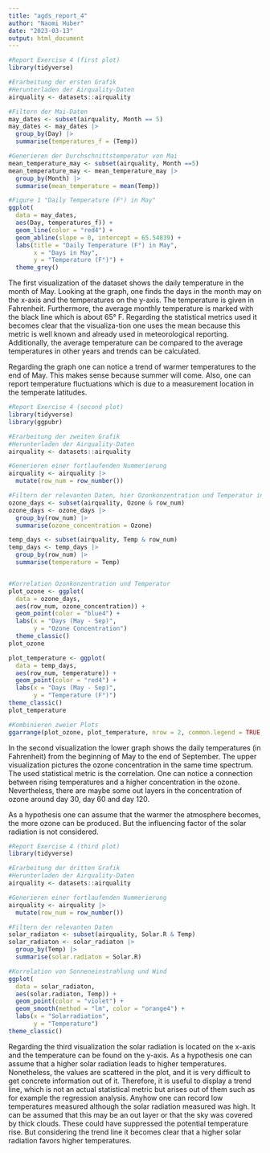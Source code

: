 ```yaml
---
title: "agds_report_4"
author: "Naomi Huber"
date: "2023-03-13"
output: html_document
---
```


```r
#Report Exercise 4 (first plot)
library(tidyverse)

#Erarbeitung der ersten Grafik
#Herunterladen der Airquality-Daten
airquality <- datasets::airquality

#Filtern der Mai-Daten
may_dates <- subset(airquality, Month == 5)
may_dates <- may_dates |>
  group_by(Day) |>
  summarise(temperatures_f = (Temp))

#Generieren der Durchschnittstemperatur von Mai
mean_temperature_may <- subset(airquality, Month ==5)
mean_temperature_may <- mean_temperature_may |>
  group_by(Month) |>
  summarise(mean_temperature = mean(Temp))

#Figure 1 "Daily Temperature (F°) in May"
ggplot(
  data = may_dates,
  aes(Day, temperatures_f)) +
  geom_line(color = "red4") +
  geom_abline(slope = 0, intercept = 65.54839) +
  labs(title = "Daily Temperature (F°) in May",
       x = "Days in May",
       y = "Temperature (F°)") + 
  theme_grey()

```
The first visualization of the dataset shows the daily temperature in the month of May. Looking at the graph, one finds the days in the month may on the x-axis and the temperatures on the y-axis. The temperature is given in Fahrenheit. Furthermore, the average monthly temperature is marked with the black line which is about 65° F. Regarding the statistical metrics used it becomes clear that the visualiza-tion one uses the mean because this metric is well known and already used in meteorological reporting. Additionally, the average temperature can be compared to the average temperatures in other years and trends can be calculated.

Regarding the graph one can notice a trend of warmer temperatures to the end of May. This makes sense because summer will come. Also, one can report temperature fluctuations which is due to a measurement location in the temperate latitudes.  


```r
#Report Exercise 4 (second plot)
library(tidyverse)
library(ggpubr)

#Erarbeitung der zweiten Grafik
#Herunterladen der Airquality-Daten
airquality <- datasets::airquality

#Generieren einer fortlaufenden Nummerierung
airquality <- airquality |>
  mutate(row_num = row_number())

#Filtern der relevanten Daten, hier Ozonkonzentration und Temperatur in Fahrenheit
ozone_days <- subset(airquality, Ozone & row_num)
ozone_days <- ozone_days |>
  group_by(row_num) |>
  summarise(ozone_concentration = Ozone)

temp_days <- subset(airquality, Temp & row_num)
temp_days <- temp_days |>
  group_by(row_num) |>
  summarise(temperature = Temp)


#Korrelation Ozonkonzentration und Temperatur
plot_ozone <- ggplot(
  data = ozone_days,
  aes(row_num, ozone_concentration)) +
  geom_point(color = "blue4") +
  labs(x = "Days (May - Sep)",
       y = "Ozone Concentration")
  theme_classic()
plot_ozone

plot_temperature <- ggplot(
  data = temp_days,
  aes(row_num, temperature)) +
  geom_point(color = "red4") +
  labs(x = "Days (May - Sep)",
       y = "Temperature (F°)")
theme_classic()
plot_temperature

#Kombinieren zweier Plots
ggarrange(plot_ozone, plot_temperature, nrow = 2, common.legend = TRUE, legend = "bottom")
```

In the second visualization the lower graph shows the daily temperatures (in Fahrenheit) from the beginning of May to the end of September. The upper visualization pictures the ozone concentration in the same time spectrum. The used statistical metric is the correlation. One can notice a connection between rising temperatures and a higher concentration in the ozone. Nevertheless, there are maybe some out layers in the concentration of ozone around day 30, day 60 and day 120. 

As a hypothesis one can assume that the warmer the atmosphere becomes, the more ozone can be produced. But the influencing factor of the solar radiation is not considered.



```r
#Report Exercise 4 (third plot)
library(tidyverse)

#Erarbeitung der dritten Grafik
#Herunterladen der Airquality-Daten
airquality <- datasets::airquality

#Generieren einer fortlaufenden Nummerierung
airquality <- airquality |>
  mutate(row_num = row_number())

#Filtern der relevanten Daten
solar_radiaton <- subset(airquality, Solar.R & Temp)
solar_radiaton <- solar_radiaton |>
  group_by(Temp) |>
  summarise(solar.radiaton = Solar.R)

#Korrelation von Sonneneinstrahlung und Wind
ggplot(
  data = solar_radiaton,
  aes(solar.radiaton, Temp)) +
  geom_point(color = "violet") +
  geom_smooth(method = "lm", color = "orange4") +
  labs(x = "Solarradiation",
       y = "Temperature")
theme_classic()
```


Regarding the third visualization the solar radiation is located on the x-axis and the temperature can be found on the y-axis. As a hypothesis one can assume that a higher solar radiation leads to higher temperatures. Nonetheless, the values are scattered in the plot, and it is very difficult to get concrete information out of it. Therefore, it is useful to display a trend line, which is not an actual statistical metric but arises out of them such as for example the regression analysis. Anyhow one can record low temperatures measured although the solar radiation measured was high. It can be assumed that this may be an out layer or that the sky was covered by thick clouds. These could have suppressed the potential temperature rise. But considering the trend line it becomes clear that a higher solar radiation favors higher temperatures. 

